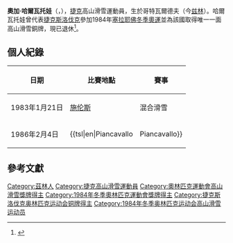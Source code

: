{{noteTA
|1=zh-hans:奥尔加;zh-hant:奧加;
}}
{{MedalTop}}
{{MedalCountry|{{TCH}}}}
{{MedalSport | 女子[[冬季奥林匹克运动会高山滑雪比赛|高山滑雪]]}}
{{MedalBronze | [[1984年冬季奥林匹克运动会|1984年 塞拉耶佛]] |女子滑降}}
{{MedalBottom}}

'''奧加·哈爾瓦托娃'''（{{lang|cs|Olga Charvátová}}，{{bd|1962年|6月11日}}），[[捷克|捷克]]高山滑雪運動員，生於哥特瓦爾德夫（今[[兹林|兹林]]）。哈爾瓦托娃曾代表[[捷克斯洛伐克|捷克斯洛伐克]]參加1984年[[塞拉耶佛|塞拉耶佛]][[1984年冬季奥林匹克运动会|冬季奧運]]並為該國取得唯一一面高山滑雪銅牌，現已退休<ref>{{cite web|url=http://oh.idnes.cz/olympiada-turin.asp?r=zoh02_pribehy&c=A060129_220511_zoh02_pribehy_no|title=Charvátová jela pro zlato, brala i bronz|last=Macek|first=Tomáš|date=2006-01-30|publisher={{tsl|en|iDnes||iDnes}}|language=cs|accessdate=20 April 2010|archive-date=2011-07-18|archive-url=https://web.archive.org/web/20110718173058/http://oh.idnes.cz/olympiada-turin.asp?r=zoh02_pribehy&c=A060129_220511_zoh02_pribehy_no|dead-url=no}}</ref>。

==個人紀錄==
{|class="wikitable"
!日期
!比賽地點
!賽事
|-
|1983年1月21日||{{flagicon|AUT}} [[施伦斯|施伦斯]]||混合滑雪
|-
|1986年2月4日||{{flagicon|ITA}} {{tsl|en|Piancavallo||Piancavallo}}||曲道
|}

== 參考文獻 ==
{{Reflist}}

{{Authority control}}

{{DEFAULTSORT:Charvatova, Olga}}
[[Category:茲林人|Category:茲林人]]
[[Category:捷克高山滑雪運動員|Category:捷克高山滑雪運動員]]
[[Category:奧林匹克運動會高山滑雪獎牌得主|Category:奧林匹克運動會高山滑雪獎牌得主]]
[[Category:1984年冬季奧林匹克運動會獎牌得主|Category:1984年冬季奧林匹克運動會獎牌得主]]
[[Category:捷克斯洛伐克奥林匹克运动会铜牌得主|Category:捷克斯洛伐克奥林匹克运动会铜牌得主]]
[[Category:1984年冬季奥林匹克运动会高山滑雪运动员|Category:1984年冬季奥林匹克运动会高山滑雪运动员]]